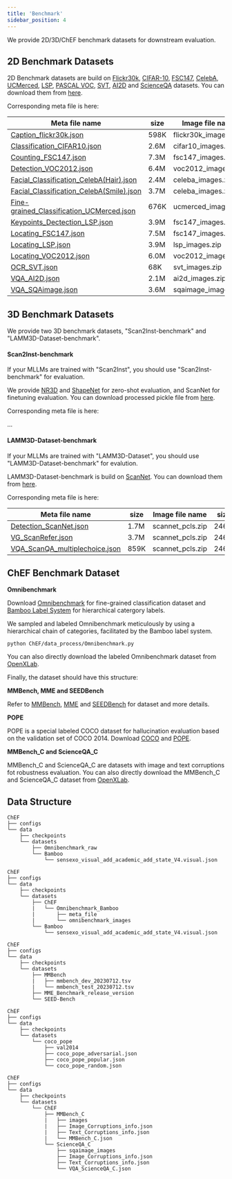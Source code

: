 ```yaml
---
title: 'Benchmark'
sidebar_position: 4
---
```


We provide 2D/3D/ChEF benchmark datasets for downstream evaluation.

## 2D Benchmark Datasets

2D Benchmark datasets are build on [Flickr30k](https://shannon.cs.illinois.edu/DenotationGraph/), [CIFAR-10](https://www.cs.toronto.edu/~kriz/cifar.html), [FSC147](https://github.com/cvlab-stonybrook/LearningToCountEverything), [CelebA](https://mmlab.ie.cuhk.edu.hk/projects/CelebA.html), [UCMerced](http://weegee.vision.ucmerced.edu/datasets/landuse.html), [LSP](https://dbcollection.readthedocs.io/en/latest/datasets/leeds_sports_pose_extended.html), [PASCAL VOC](http://host.robots.ox.ac.uk/pascal/VOC/), [SVT](https://paperswithcode.com/dataset/svt), [AI2D](https://github.com/allenai/dqa-net) and [ScienceQA](https://scienceqa.github.io/) datasets. You can download them from [here](https://opendatalab.com/LAMM/LAMM/tree/main/raw/2D_Benchmark).

Corresponding meta file is here:

|  Meta file name  | size  |  Image file name | size |  
|  ----  | ----  |  ----  | ----  |  
| [Caption_flickr30k.json](https://huggingface.co/datasets/openlamm/LAMM_Dataset/blob/main/2D_Benchmark/meta_file/Caption_flickr30k.json)  | 598K | flickr30k_images.zip | 559M |     
| [Classification_CIFAR10.json](https://huggingface.co/datasets/openlamm/LAMM_Dataset/blob/main/2D_Benchmark/meta_file/Classification_CIFAR10.json)  | 2.6M | cifar10_images.zip  | 8.9M  |  
| [Counting_FSC147.json](https://huggingface.co/datasets/openlamm/LAMM_Dataset/blob/main/2D_Benchmark/meta_file/Counting_FSC147.json) | 7.3M | fsc147_images.zip   |  44M |  
| [Detection_VOC2012.json](https://huggingface.co/datasets/openlamm/LAMM_Dataset/blob/main/2D_Benchmark/meta_file/Detection_VOC2012.json) | 6.4M | voc2012_images.zip  | 196M  |  
| [Facial_Classification_CelebA(Hair).json](https://huggingface.co/datasets/openlamm/LAMM_Dataset/blob/main/2D_Benchmark/meta_file/Facial_Classification_CelebA(Hair).json) | 2.4M | celeba_images.zip  |  566M |  
| [Facial_Classification_CelebA(Smile).json](https://huggingface.co/datasets/openlamm/LAMM_Dataset/blob/main/2D_Benchmark/meta_file/Facial_Classification_CelebA(Smile).json) | 3.7M |  celeba_images.zip  |  566M |  
| [Fine-grained_Classification_UCMerced.json](https://huggingface.co/datasets/openlamm/LAMM_Dataset/blob/main/2D_Benchmark/meta_file/Fine-grained_Classification_UCMerced.json) | 676K | ucmerced_images.zip  | 317M  |  
| [Keypoints_Dectection_LSP.json](https://huggingface.co/datasets/openlamm/LAMM_Dataset/blob/main/2D_Benchmark/meta_file/Keypoints_Detection_LSP.json) | 3.9M |  fsc147_images.zip   |  44M |   
| [Locating_FSC147.json](https://huggingface.co/datasets/openlamm/LAMM_Dataset/blob/main/2D_Benchmark/meta_file/Locating_FSC147.json) | 7.5M | fsc147_images.zip   |  44M |  
| [Locating_LSP.json](https://huggingface.co/datasets/openlamm/LAMM_Dataset/blob/main/2D_Benchmark/meta_file/Locating_LSP.json) | 3.9M | lsp_images.zip  |  9.9M |  
| [Locating_VOC2012.json](https://huggingface.co/datasets/openlamm/LAMM_Dataset/blob/main/2D_Benchmark/meta_file/Locating_VOC2012.json) | 6.0M | voc2012_images.zip  | 196M  |  
| [OCR_SVT.json](https://huggingface.co/datasets/openlamm/LAMM_Dataset/blob/main/2D_Benchmark/meta_file/OCR_SVT.json) | 68K |  svt_images.zip  | 82M  |  
| [VQA_AI2D.json](https://huggingface.co/datasets/openlamm/LAMM_Dataset/blob/main/2D_Benchmark/meta_file/VQA_AI2D.json) | 2.1M | ai2d_images.zip  | 559M  |  
| [VQA_SQAimage.json](https://huggingface.co/datasets/openlamm/LAMM_Dataset/blob/main/2D_Benchmark/meta_file/VQA_SQAimage.json) | 3.6M |  sqaimage_images.zip  | 127M  |

## 3D Benchmark Datasets

We provide two 3D benchmark datasets, "Scan2Inst-benchmark" and "LAMM3D-Dataset-benchmark".

#### Scan2Inst-benchmark

If your MLLMs are trained with "Scan2Inst", you should use "Scan2Inst-benchmark" for evaluation.

We provide [NR3D](https://referit3d.github.io/) and [ShapeNet](https://shapenet.org/) for zero-shot evaluation, and ScanNet for finetuning evaluation. You can download processed pickle file from [here](https://opendatalab.com/LAMM/OctaviusDataset/tree/main/OctaviusDataset_3D/3D_Benchmark/meta_file).

Corresponding meta file is here:

...

#### LAMM3D-Dataset-benchmark

If your MLLMs are trained with "LAMM3D-Dataset", you should use "LAMM3D-Dataset-benchmark" for evalution.

LAMM3D-Dataset-benchmark is build on [ScanNet](http://www.scan-net.org/). You can download them from [here](https://opendatalab.com/LAMM/LAMM/tree/main/raw/3D_Instruct).

Corresponding meta file is here:

|  Meta file name  | size  |  Image file name  | size  |  
|  ----  | ----  |  ----  | ----  |   
|  [Detection_ScanNet.json](https://huggingface.co/datasets/openlamm/LAMM_Dataset/blob/main/3D_Benchmark/meta_file/Detection_ScanNet.json)  | 1.7M  | scannet_pcls.zip  | 246M  | 
|  [VG_ScanRefer.json](https://huggingface.co/datasets/openlamm/LAMM_Dataset/blob/main/3D_Benchmark/meta_file/VG_ScanRefer.json)  | 3.7M  | scannet_pcls.zip  | 246M  | 
|  [VQA_ScanQA_multiplechoice.json](https://huggingface.co/datasets/openlamm/LAMM_Dataset/blob/main/3D_Benchmark/meta_file/VQA_ScanQA_multiplechoice.json)  | 859K  | scannet_pcls.zip  | 246M  |

## ChEF Benchmark Dataset

**Omnibenchmark**

Download [Omnibenchmark](https://entuedu-my.sharepoint.com/:f:/g/personal/yuanhan002_e_ntu_edu_sg/El2wmbzutJBOlu8Tz9HyDJABMmFtsG_8mq7uGh4Q7F1QSQ?e=NyroDS) for fine-grained classification dataset and [Bamboo Label System](https://github.com/ZhangYuanhan-AI/Bamboo) for hierarchical catergory labels. 

We sampled and labeled Omnibenchmark meticulously by using a hierarchical chain of categories, facilitated by the Bamboo label system. 

```shell
python ChEF/data_process/Omnibenchmark.py
```

You can also directly download the labeled Omnibenchmark dataset from [OpenXLab](https://openxlab.org.cn/datasets/LAMM/ChEF).

Finally, the dataset should have this structure:

**MMBench, MME and SEEDBench**

Refer to [MMBench](https://github.com/open-compass/MMBench), [MME](https://github.com/BradyFU/Awesome-Multimodal-Large-Language-Models) and [SEEDBench](https://github.com/AILab-CVC/SEED-Bench) for dataset and more details.

**POPE**

POPE is a special labeled COCO dataset for hallucination evaluation based on the validation set of COCO 2014. Download [COCO](https://cocodataset.org/#download)  and [POPE](https://github.com/RUCAIBox/POPE).

**MMBench_C and ScienceQA_C**

MMBench_C and ScienceQA_C are datasets with image and text corruptions fot robustness evaluation. You can also directly download the MMBench_C and ScienceQA_C dataset from [OpenXLab](https://openxlab.org.cn/datasets/LAMM/ChEF).

## Data Structure

```text
ChEF
├── configs
└── data
    ├── checkpoints
    └── datasets
        ├── Omnibenchmark_raw
        └── Bamboo
            └── sensexo_visual_add_academic_add_state_V4.visual.json
```

```text
ChEF
├── configs
└── data
    ├── checkpoints
    └── datasets
        ├── ChEF
        |   └── Omnibenchmark_Bamboo
        |       ├── meta_file
        |       └── omnibenchmark_images
        └── Bamboo
            └── sensexo_visual_add_academic_add_state_V4.visual.json
```

```text
ChEF
├── configs
└── data
    ├── checkpoints
    └── datasets
        ├── MMBench
        |   ├── mmbench_dev_20230712.tsv
        |   └── mmbench_test_20230712.tsv
        ├── MME_Benchmark_release_version
        └── SEED-Bench
```

```text
ChEF
├── configs
└── data
    ├── checkpoints
    └── datasets
        └── coco_pope
            ├── val2014
            ├── coco_pope_adversarial.json
            ├── coco_pope_popular.json
            └── coco_pope_random.json
```

```text
ChEF
├── configs
└── data
    ├── checkpoints
    └── datasets
        └── ChEF
            ├── MMBench_C
            |   ├── images
            |   ├── Image_Corruptions_info.json
            |   ├── Text_Corruptions_info.json
            |   └── MMBench_C.json
            └── ScienceQA_C
                ├── sqaimage_images
                ├── Image_Corruptions_info.json
                ├── Text_Corruptions_info.json
                └── VQA_ScienceQA_C.json
```